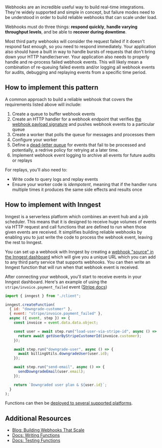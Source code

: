 Webhooks are an incredible useful way to build real-time integrations. They're widely supported and simple in concept, but failure modes need to be understood in order to build reliable webhooks that can scale under load.

Webhooks must do three things: **respond quickly**, **handle varying throughput levels**, and be able to **recover during downtime**.

Most third party webhooks will consider the request failed if it doesn't respond fast enough, so you need to respond immediately. Your application also should have a built in way to handle bursts of requests that don't bring down your HTTP handler/server. Your application also needs to properly handle and re-process failed webhook events. This will likely mean a combination of re-queuing failed events and/or logging all webhook events for audits, debugging and replaying events from a specific time period.

## How to implement this pattern

A common approach to build a reliable webhook that covers the requirements listed above will include:

1. Create a queue to buffer webhook events
2. Create an HTTP handler for a webhook endpoint that verifies [the webhook payload signature](https://stripe.com/docs/webhooks#verify-events) and pushes webhook events to a particular queue
3. Create a worker that polls the queue for messages and processes them
4. Configure your worker
5. Define a [dead-letter queue](https://en.wikipedia.org/wiki/Dead_letter_queue) for events that fail to be processed and potentially, a redrive policy for retrying at a later time.
6. Implement webhook event logging to archive all events for future audits or replays

For replays, you'll also need to:

* Write code to query logs and replay events
* Ensure your worker code is _idempotent_, meaning that if the handler runs multiple times it produces the same side effects and results once

## How to implement with Inngest

Inngest is a serverless platform which combines an event hub and a job scheduler. This means that it is designed to receive huge volumes of events via HTTP request and call functions that are defined to run when those given events are received. It simplifies building reliable webhooks by enabling you to just write the code to process the webhook event, leaving the rest to Inngest.

You can set up a webhook with Inngest by creating a [webhook "source" in the Inngest dashboard](https://app.inngest.com/env/production/manage/webhooks) which will give you a unique URL which you can add to any third party service that supports webhooks. You can then write an Inngest function that will run when that webhook event is received.

After connecting your webhook, you'll start to receive events in your Inngest dashboard. Here's an example of using the `stripe/invoice.payment_failed` event ([Stripe docs](https://stripe.com/docs/api/invoices/object))

```js
import { inngest } from "./client";

inngest.createFunction(
  { id: "downgrade-customer" },
  { event: "stripe/invoice.payment_failed" },
  async ({ event, step }) => {
    const invoice = event.data.data.object;

    const user = await step.run("load-user-via-stripe-id", async () => {
      return await getUserByStripeCustomerId(invoice.customer);
    });

    await step.run("downgrade-user", async () => {
      await billingUtils.downgradeUser(user.id);
    });

    await step.run("send-email", async () => {
      sendDowngradeEmail(user.email);
    });

    return `Downgraded user plan & ${user.id}`;
  }
);
```

Functions can then be [deployed to several supported platforms](/docs/deploy?ref=patterns).

## Additional Resources

* [Blog: Building Webhooks That Scale](/blog/building-webhooks-that-scale?ref=patterns)
* [Docs: Writing Functions](/docs/functions?ref=patterns)
* [Docs: Testing Functions](/docs/functions/testing-functions?ref=patterns)

